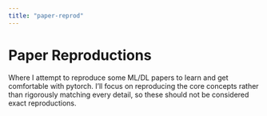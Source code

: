 ```yaml
---
title: "paper-reprod"
---
```


# Paper Reproductions

Where I attempt to reproduce some ML/DL papers to learn and get comfortable with pytorch. I'll focus on reproducing the core concepts rather than rigorously matching every detail, so these should not be considered exact reproductions.


